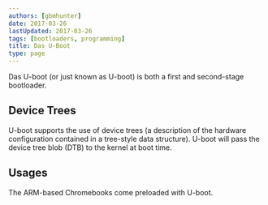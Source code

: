 ```yaml
---
authors: [gbmhunter]
date: 2017-03-26
lastUpdated: 2017-03-26
tags: [bootloaders, programming]
title: Das U-Boot
type: page
---
```


<WarningIsNotes />

Das U-boot (or just known as U-boot) is both a first and second-stage bootloader.

## Device Trees

U-boot supports the use of device trees (a description of the hardware configuration contained in a tree-style data structure). U-boot will pass the device tree blob (DTB) to the kernel at boot time.

## Usages

The ARM-based Chromebooks come preloaded with U-boot.
